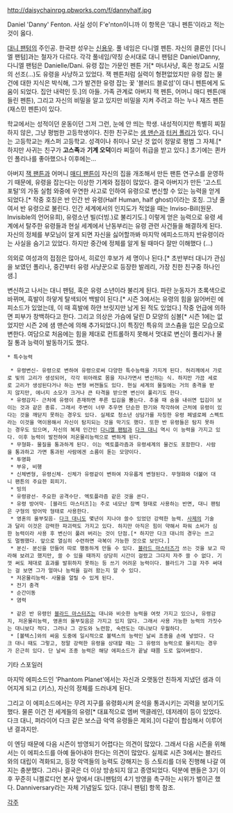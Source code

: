 http://daisychainrpg.pbworks.com/f/dannyhalf.jpg

Daniel 'Danny' Fenton. 사실 성이 F'e'nton이니까 이 항목은 '대니 펜튼'이라고 적는 것이 옳다.

[[대니 팬텀]]의 주인공. 한국판 성우는 [[신용우]]. 풀 네임은 다니엘 펜튼. 자신의 클론인 [다니엘 팬텀]과는 철자가 다르다. 각각 풀네임/약칭 순서대로 대니 팬텀은 Daniel/Danny, 다니엘 팬텀은 Danielle/Dani.
유령 잡는 가문인 펜튼 가[* 마녀사냥, 혹은 청교도 시절의 선조(…)도 유령을 사냥하고 있었다. 잭 펜튼처럼 실력이 형편없었지만 유령 잡는 물건에 대한 지식은 박식해, 그가 발견한 유령 잡는 꽃 '블러드 블로섬'이 대니 펜튼에게 도움이 되었다. 집안 내력인 듯.]의 아들. 가족 관계로 아버지 잭 펜튼, 어머니 매디 펜튼(매들린 펜튼), 그리고 자신의 비밀을 알고 있지만 비밀을 지켜 주려고 하는 누나 재즈 펜튼(재스민 펜튼)이 있다.

학교에서는 성적이던 운동이던 그저 그런, 눈에 안 띄는 학생. 내성적이지만 특별히 찌질하지 않은, 그냥 평범한 고등학생이다. 친한 친구로는 [[샘 맨슨]]과 [[터커 폴리]]가 있다. 다니는 고등학교는 캐스퍼 고등학교. 성격이나 취미나 모난 것 없이 정말로 평범 그 자체.[* 하지만 사귀는 친구가 '''고스족'''과 '''기계 오덕'''이라 찌질이 취급을 받고 있다.] 초기에는 퀸카인 폴리나를 좋아했으나 이후에는...

아버지 [[잭 팬튼]]과 어머니 [[매디 팬튼]]이 자신의 집을 개조해서 만든 팬튼 연구소를 운영하기 때문에, 유령을 잡는다는 이상한 기계와 접점이 많았다. 결국 아버지가 만든 '고스트 포털'의 가동 실험 와중에 우연한 사고로 인하여 유령으로 변신할 수 있는 능력을 얻게 되었다.[* 작중 호칭은 반 인간 반 유령(Half Human, half ghost)이라는 호칭. 그냥 줄여서 반 유령으로 불린다. 인간 세계에서의 인지도가 적었을 때는 Inviso-Bill(원문. Invisible의 언어유희), 유령소년 빌(더빙.)로 불리기도.] 이렇게 얻은 능력으로 유령 세계에서 탈주한 유령들과 현실 세계에서 난동부리는 유령 관련 사건들을 해결하게 된다. 자신의 정체를 부모님이 알게 되면 자신을 싫어할까봐 마지막 에피소드까지 반유령이라는 사실을 숨기고 있었다. 하지만 중간에 정체를 알게 될 때마다 잘만 이해했다 (...)

의외로 여성과의 접점은 많아서, 히로인 후보가 세 명이나 된다.[* 초반부터 대니가 관심을 보였던 폴리나, 중간부터 유령 사냥꾼으로 등장한 발레리, 가장 친한 친구중 하나인 샘.]

변신하고 나서는 대니 팬텀, 혹은 유령 소년이라 불리게 된다. 파란 눈동자가 초록색으로 바뀌며, 흑발이 하얗게 탈색되어 백발이 된다.[* 시즌 3에서는 유령의 힘을 잃어버린 에피소드가 있었는데, 이 때 흑발에 하얀 브릿지만 남게 된 적도 있었다.] 작중 언급에 의하면 피부가 창백하다고 한다. 그리고 의상은 가슴에 달린 D 모양의 심볼[* 시즌 1에는 없었지만 시즌 2에 샘 맨슨에 의해 추가되었다.]이 특징인 특유의 코스츔을 입은 모습으로 변한다. 여담으로 처음에는 힘을 제대로 컨트롤하지 못해서 멋대로 변신이 풀리거나 물질 통과 능력이 발동하기도 했다. 

 * 특수능력

  * 유령변신- 유령으로 변하여 유령으로써 다양한 특수능력을 가지게 된다. 허리께에서 가로로 빛의 고리가 생성되어, 각각 위아래로 몸을 지나가면서 변신하는 식. 하지만 가끔 세로로 고리가 생성된다거나 하는 변형 버젼들도 있다. 현실 세계의 물질에는 거의 충격을 받지 않지만, 에너지 소모가 크거나 큰 타격을 받으면 변신이 풀리기도 한다.
  * 유령감지- 근처에 유령이 존재하면 푸른 입김을 뿜는다. 추울 때 숨을 내쉬면 입김이 보이는 것과 같은 종류. 그래서 주변이 너무 추우면 단순한 한기와 착각하여 근처에 유령이 있다는 것을 깨닫지 못하는 경우도 있다. 실제로 청소년 상담가를 자칭한 유령 페넬로페 스펙트라는 이것을 역이용해서 자신이 탐지되는 것을 막기도 했다. 또한 반 유령들은 탐지 못하는 경우도 있으며, 자신의 복제 인간인 [[다니엘 팬텀]]과 [[다크 대니]] 역시 이 능력을 가지고 있다. 이후 능력이 발전하여 저온물리능력으로 변하게 된다.
  * 무형화- 물질을 통과하게 된다. 이는 엑토플라즘과 유령세계의 물건도 포함한다. 사람을 통과하고 가면 통과된 사람에겐 소름이 돋는 모양이다.
  * 투명화
  * 부유, 비행
  * 신체변형, 유령신체- 신체가 유령같이 변하여 자유롭게 변형된다. 무형화와 더불어 대니 팬튼의 주요한 회피기.
  * 빙의
  * 유령광선- 주요한 공격수단. 엑토플라즘 같은 것을 쏜다.
  * 유령 방어막- [블라드 마스터즈]는 주로 네모난 장벽 형태로 사용하는 반면, 대니 팬텀은 구형의 방어막 형태로 사용한다.
  * 영혼의 울부짖음- [[다크 대니]]도 몇년이 지나야 쓸수 있었던 강력한 능력. [[사제]]의 기술과 달리 이것은 강력한 파괴력도 가지고 있다. 하지만 아직은 힘이 약해서 파워 소비가 심한 능력이라 사용 후 변신이 풀려 버리는 것이 단점.[* 하지만 다크 대니의 경우는 쓰고도 멀쩡했다. 앞으로 열심히 수련하면 극복이 가능한 것으로 보인다.]
  * 분신- 분신을 만들어 따로 행동하게 만들 수 있다. [[블라드 마스터즈]]가 쓰는 것을 보고 따라해 보려고 했지만, 쓸 수 있을 때까지 상당히 시간이 걸렸고 그다지 자주 쓸 수 없다. 기껏 써도 제대로 효과를 발휘하지 못하는 등 쓰기 어려운 능력이다. 블라드가 그걸 자주 써대는 걸 보면 그가 얼마나 능력을 길러 왔는지 알 수 있다.
  * 저온물리능력- 사물을 얼릴 수 있게 된다.
  * 전기 충격
  * 순간이동
  * 염력

  * 같은 반 유령인 [[블라드 마스터즈]]는 대니와 비슷한 능력을 여럿 가지고 있으나, 유령감지, 저온물리능력, 영혼의 울부짖음은 가지고 있지 않다. 그래서 사용 가능한 능력의 가짓수는 대니보다 적다. 그러나 그 강도와 노련함, 숙련도는 대니보다 우월하다.
  * [볼텍스]와의 싸움 도중에 일시적으로 볼텍스의 능력인 날씨 조종을 손에 넣었다. 다크 대니 때도 그렇고, 정말 강력한 유령을 상대할 때는 그 유령의 능력으로 물리치는 경우가 은근히 있다. 단 날씨 조종 능력은 해당 에피소드가 끝날 때쯤 도로 잃어버렸다.


기타 스포일러

마지막 에피소드인 'Phantom Planet'에서는 자신과 오랫동안 친하게 지냈던 샘과 이어지게 되고 (키스), 자신의 정체를 드러내게 된다.

그리고 이 에피소드에서는 무려 지구를 유령화시켜 운석을 통과시키는 괴력을 보이기도 했다. 물론 이건 전 세계들의 유령[* 대표적으로 엠버 맥클레인, 데저레이 등이 있었다. 다크 대니, 퍼라이어 다크 같은 보스급 악역 유령들은 제외.]이 다같이 합심해서 이루어 낸 결과지만.

이 엔딩 때문에 다음 시즌이 방영되기 어렵다는 의견이 많았다. 그래서 다음 시즌을 위해서는 이 에피소드를 아예 들어내야 한다는 의견이 많았다. 실제로 시즌 3에서는 블라드와의 대립이 격화되고, 등장 악역들의 능력도 강해지는 등 스토리를 더욱 진행해 나갈 여지는 충분했다. 그러나 결국은 더 이상 방송되지 않고 종영되었다. 덕분에 팬들은 3기 이후 꾸준히 니켈로디언 본사 앞에서 대니팬텀의 4기 방영을 촉구하는 시위가 벌이곤 했다. Danniversary라는 자체 기념일도 있다. [대니 팬텀] 항목 참조.

[[각주]]
